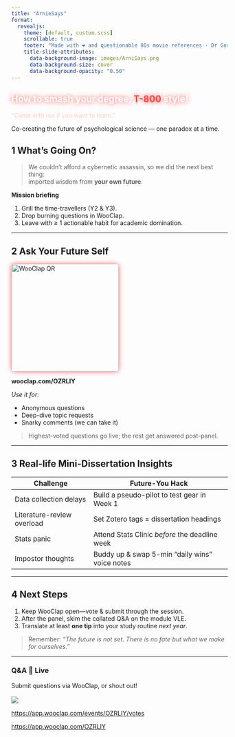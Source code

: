 ```yaml
---
title: "ArnieSays"
format: 
  revealjs: 
    theme: [default, custom.scss]
    scrollable: true
    footer: "Made with ❤️ and questionable 80s movie references · Dr Gordon Wright · 2025"
    title-slide-attributes: 
      data-background-image: images/ArniSays.png
      data-background-size: cover
      data-background-opacity: "0.50"
---
```


```{=html}
<!-- HERO -->
<section class="text-center" data-background-gradient="radial-gradient(circle at center, #1a1a1a 0%, #000000 80%)" data-background-frame="border:4px solid #ff4444;">
  <h1 class="display-3 fw-bold" style="color:#fff;text-shadow:0 0 12px #ff4444;">How to smash your degree, <span style="color:#ff4444;">T-800</span> style!</h1>
  <p class="lead fst-italic" style="color:#ffcccc;">“Come with me if you want to learn.”</p>
  <p>Co-creating the future of psychological science — one paradox at a time.</p>
</section>
```

## 1 What’s Going On?

> We couldn’t afford a cybernetic assassin, so we did the next best thing:\
> imported wisdom from **your own future**.

**Mission briefing**

1.  Grill the time-travellers (Y2 & Y3).\
2.  Drop burning questions in WooClap.\
3.  Leave with ≥ 1 actionable habit for academic domination.

------------------------------------------------------------------------

## 2 Ask Your Future Self

::: {.d-flex .justify-content-center}
<img src="images/WooClap-Panel.png" alt="WooClap QR" style="border-radius:8px;box-shadow:0 0 12px rgba(255,0,0,.6);" width="250"/>
:::

**wooclap.com/OZRLIY**

*Use it for:*

-   Anonymous questions\
-   Deep-dive topic requests\
-   Snarky comments (we can take it)

> Highest-voted questions go live; the rest get answered post-panel.

------------------------------------------------------------------------

## 3 Real-life Mini-Dissertation Insights

| Challenge                  | Future-You Hack                                |
|----------------------------|------------------------------------------------|
| Data collection delays     | Build a pseudo-pilot to test gear in Week 1    |
| Literature-review overload | Set Zotero tags = dissertation headings        |
| Stats panic                | Attend Stats Clinic *before* the deadline week |
| Impostor thoughts          | Buddy up & swap 5-min “daily wins” voice notes |

------------------------------------------------------------------------

## 4 Next Steps

1.  Keep WooClap open—vote & submit through the session.\
2.  After the panel, skim the collated Q&A on the module VLE.\
3.  Translate at least **one tip** into your study routine *next year*.

> Remember: *“The future is not set. There is no fate but what we make for ourselves.”*

------------------------------------------------------------------------

### Q&A 🔴 Live

Submit questions via WooClap, or shout out!\
\
![](images/WooClap-Panel.png)

<https://app.wooclap.com/events/OZRLIY/votes>

[https://app.wooclap.com/OZRLIY](https://app.wooclap.com/OZRLIY?from=event-page)
